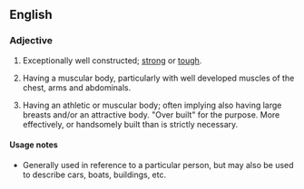 ==English==
{{move}}
===Adjective===
{{en-adj|pos=[[built]] [[like]] a [[brick]] [[shithouse]]|-}}

# {{Australia|Canada|US|simile|colloquial|mildly|vulgar}} {{context|of an object}} Exceptionally well constructed; [[strong]] or [[tough]].
# {{Australia|Canada|British|US|simile|idiomatic|colloquial|mildly|vulgar}} {{context|of a man}} Having a muscular body, particularly with well developed muscles of the chest, arms and abdominals.
# {{Canada|US|simile|idiomatic|colloquial|somewhat|vulgar}} {{context|of a woman}} Having an athletic or muscular body; often implying also having large breasts and/or an attractive body. "Over built" for the purpose. More effectively, or handsomely built than is strictly necessary.

====Usage notes====
* Generally used in reference to a particular person, but may also be used to describe cars, boats, buildings, etc.